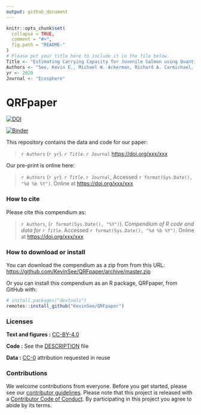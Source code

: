 ```yaml
---
output: github_document
---
```


<!-- README.md is generated from README.Rmd. Please edit that file -->

```r
knitr::opts_chunk$set(
  collapse = TRUE,
  comment = "#>",
  fig.path = "README-"
)
# Please put your title here to include it in the file below.
Title <- "Estimating Carrying Capacity for Juvenile Salmon using Quantile Random Forest Models"
Authors <- "See, Kevin E., Michael W. Ackerman, Richard A. Carmichael, Sarah Hoffman, and Chris Beasley"
yr <- 2020
Journal <- "Ecosphere"
```

# QRFpaper

[![DOI](https://zenodo.org/badge/225946308.svg)](https://zenodo.org/badge/latestdoi/225946308)

[![Binder](https://mybinder.org/badge_logo.svg)](https://mybinder.org/v2/gh/KevinSee/QRFpaper/master?urlpath=rstudio)

This repository contains the data and code for our paper:

> `r Authors` (`r yr`). _`r Title`_. `r Journal` <https://doi.org/xxx/xxx>

Our pre-print is online here:

> `r Authors` (`r yr`). _`r Title`_. `r Journal`, Accessed `r format(Sys.Date(), "%d %b %Y")`. Online at <https://doi.org/xxx/xxx>


### How to cite

Please cite this compendium as:

> `r Authors`, (`r format(Sys.Date(), "%Y")`). _Compendium of R code and data for `r Title`_. Accessed `r format(Sys.Date(), "%d %b %Y")`. Online at <https://doi.org/xxx/xxx>

### How to download or install

You can download the compendium as a zip from from this URL: <https://github.com/KevinSee/QRFpaper/archive/master.zip>

Or you can install this compendium as an R package, QRFpaper, from GitHub with:


```r
# install.packages("devtools")
remotes::install_github("KevinSee/QRFpaper")
```


### Licenses

**Text and figures :**  [CC-BY-4.0](http://creativecommons.org/licenses/by/4.0/)

**Code :** See the [DESCRIPTION](DESCRIPTION) file

**Data :** [CC-0](http://creativecommons.org/publicdomain/zero/1.0/) attribution requested in reuse

### Contributions

We welcome contributions from everyone. Before you get started, please see our [contributor guidelines](CONTRIBUTING.md). Please note that this project is released with a [Contributor Code of Conduct](CONDUCT.md). By participating in this project you agree to abide by its terms.

